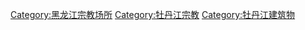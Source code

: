 [[Category:黑龙江宗教场所|Category:黑龙江宗教场所]]
[[Category:牡丹江宗教|Category:牡丹江宗教]]
[[Category:牡丹江建筑物|Category:牡丹江建筑物]]